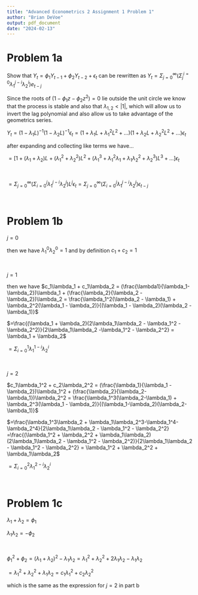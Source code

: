 ```yaml
---
title: "Advanced Econometrics 2 Assignment 1 Problem 1"
author: "Brian DeVoe"
output: pdf_document
date: "2024-02-13"
---
```



# Problem 1a

Show that $Y_t=\phi_1Y_{t-1}+\phi_2Y_{t-2}+\epsilon_t$ can be rewritten as $Y_t = \Sigma_{j=0}^{\infty}(\Sigma_{j}^{i=0}\lambda_{1}^{j-i}\lambda_{2}^{i})e_{t-j}$

Since the roots of $(1-\phi_1z-\phi_2z^2)=0$ lie outside the unit circle we know that the process is stable and also that $\lambda_{1,2} < |1|$, which will allow us to invert the lag polynomial and also allow us to take advantage of the geometrics series.

$Y_t = (1-\lambda_1L)^{-1}(1-\lambda_2L)^{-1}\epsilon_t = (1+\lambda_1L+\lambda_1^2L^2+...)(1+\lambda_2L+\lambda_2^2L^2+...)\epsilon_t$

after expanding and collecting like terms we have...

$=[1 + (\lambda_1 + \lambda_2)L + (\lambda_1^2 + \lambda_2^2)L^2 + (\lambda_1^3 + \lambda_1^2\lambda_1 + \lambda_1\lambda_2^2 + \lambda_2^3)L^3 + ...]\epsilon_t$

&nbsp;

$= \Sigma_{j=0}^{\infty}(\Sigma_{i=0}^{j}\lambda_{1}^{j-i}\lambda_{2}^{j})L^{j}\epsilon_t = \Sigma_{j=0}^{\infty}(\Sigma_{i=0}^{j}\lambda_{1}^{j-i}\lambda_{2}^{j})\epsilon_{t-j}$

&nbsp;
&nbsp;

# Problem 1b

$j=0$

then we have $\lambda_1^0\lambda_2^0 = 1$ and by definition $c_1+c_2=1$

&nbsp;

$j=1$

then we have $c_1\lambda_1 + c_1\lambda_2 = (\frac{\lambda1}{\lambda_1-\lambda_2})\lambda_1 + (\frac{\lambda_2}{\lambda_2 - \lambda_2})\lambda_2 = \frac{\lambda_1^2(\lambda_2 - \lambda_1) + \lambda_2^2(\lambda_1 - \lambda_2)}{(\lambda_1 - \lambda_2)(\lambda_2 - \lambda_1)}$

$=\frac{(\lambda_1 + \lambda_2)(2\lambda_1\lambda_2 - \lambda_1^2 - \lambda_2^2)}{2\lambda_1\lambda_2 -\lambda_1^2 - \lambda_2^2} = \lambda_1 + \lambda_2$

$=\Sigma_{i=0}^{1}\lambda_1^{1-i}\lambda_2^i$

&nbsp;

$j=2$

$c_1\lambda_1^2 + c_2\lambda_2^2 = (\frac{\lambda_1}{\lambda_1 - \lambda_2})\lambda_1^2 + (\frac{\lambda_2}{\lambda_2-\lambda_1})\lambda_2^2 = \frac{\lambda_1^3(\lambda_2-\lambda_1) + \lambda_2^3(\lambda_1 - \lambda_2)}{(\lambda_1-\lambda_2)(\lambda_2-\lambda_1)}$

$=\frac{\lambda_1^3\lambda_2 + \lambda_1\lambda_2^3-\lambda_1^4-\lambda_2^4}{2\lambda_1\lambda_2 - \lambda_1^2 - \lambda_2^2} =\frac{(\lambda_1^2 + \lambda_2^2 + \lambda_1\lambda_2)(2\lambda_1\lambda_2 - \lambda_1^2 - \lambda_2^2)}{2\lambda_1\lambda_2 - \lambda_1^2 - \lambda_2^2} = \lambda_1^2 + \lambda_2^2 + \lambda_1\lambda_2$

$=\Sigma_{i=0}^2\lambda_1^{2-i}\lambda_2^i$


&nbsp;
&nbsp;

# Problem 1c

$\lambda_1 + \lambda_2 = \phi_1$

$\lambda_1\lambda_2 = -\phi_2$

&nbsp;

$\phi_1^2 + \phi_2 = (\lambda_1 + \lambda_2)^2 - \lambda_1\lambda_2 = \lambda_1^2 + \lambda_2^2 + 2\lambda_1\lambda_2 - \lambda_1\lambda_2$

$=\lambda_1^2 + \lambda_2^2 + \lambda_1\lambda_2 = c_1\lambda_1^2 + c_2\lambda_2^2$

which is the same as the expression for $j=2$ in part b











